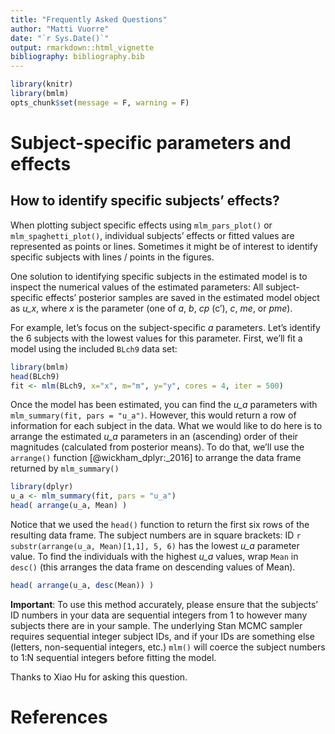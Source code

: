 ```yaml
---
title: "Frequently Asked Questions"
author: "Matti Vuorre"
date: "`r Sys.Date()`"
output: rmarkdown::html_vignette
bibliography: bibliography.bib
---
```


```r
library(knitr)
library(bmlm)
opts_chunk$set(message = F, warning = F)
```

# Subject-specific parameters and effects

## How to identify specific subjects' effects?

When plotting subject specific effects using `mlm_pars_plot()` or `mlm_spaghetti_plot()`, individual subjects' effects or fitted values are represented as points or lines. Sometimes it might be of interest to identify specific subjects with lines / points in the figures.

One solution to identifying specific subjects in the estimated model is to inspect the numerical values of the estimated parameters: All subject-specific effects' posterior samples are saved in the estimated model object as *u_x*, where *x* is the parameter (one of *a*, *b*, *cp* (c'), *c*, *me*, or *pme*). 

For example, let's focus on the subject-specific *a* parameters. Let's identify the 6 subjects with the lowest values for this parameter. First, we'll fit a model using the included `BLch9` data set:

```r
library(bmlm)
head(BLch9)
fit <- mlm(BLch9, x="x", m="m", y="y", cores = 4, iter = 500)
```

Once the model has been estimated, you can find the *u_a* parameters with `mlm_summary(fit, pars = "u_a")`. However, this would return a row of information for each subject in the data. What we would like to do here is to arrange the estimated *u_a* parameters in an (ascending) order of their magnitudes (calculated from posterior means). To do that, we'll use the `arrange()` function [@wickham_dplyr:_2016] to arrange the data frame returned by `mlm_summary()`

```r
library(dplyr)
u_a <- mlm_summary(fit, pars = "u_a")
head( arrange(u_a, Mean) )
```

Notice that we used the `head()` function to return the first six rows of the resulting data frame. The subject numbers are in square brackets: ID `r substr(arrange(u_a, Mean)[1,1], 5, 6)` has the lowest *u_a* parameter value. To find the individuals with the highest *u_a* values, wrap `Mean` in `desc()` (this arranges the data frame on descending values of Mean).

```r
head( arrange(u_a, desc(Mean)) )
```

**Important**: To use this method accurately, please ensure that the subjects' ID numbers in your data are sequential integers from 1 to however many subjects there are in your sample. The underlying Stan MCMC sampler requires sequential integer subject IDs, and if your IDs are something else (letters, non-sequential integers, etc.) `mlm()` will coerce the subject numbers to 1:N sequential integers before fitting the model.

Thanks to Xiao Hu for asking this question.

# References
